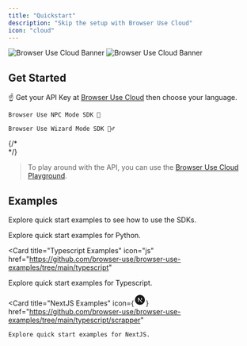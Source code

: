 ```yaml
---
title: "Quickstart"
description: "Skip the setup with Browser Use Cloud"
icon: "cloud"
---
```


<img
  className="block dark:hidden rounded-2xl"
  src="/images/cloud-banner.png"
  alt="Browser Use Cloud Banner"
/>
<img
  className="hidden dark:block rounded-2xl"
  src="/images/cloud-banner-dark.png"
  alt="Browser Use Cloud Banner"
/>

## Get Started

☝️ Get your API Key at [Browser Use Cloud](https://cloud.browser-use.com) then choose your language.

<CardGroup cols={2}>
  <Card
    title="Python SDK"
    icon="python"
    href="/cloud/v2/python-quickstart"

>

    Browser Use NPC Mode SDK 🤖

  </Card>
  <Card
    title="Node.js SDK"
    icon="node-js"
    href="/cloud/v2/node-quickstart"

>

    Browser Use Wizard Mode SDK 🧙‍♂️

  </Card>

</CardGroup>

{/* <br /> */}

> To play around with the API, you can use the [Browser Use Cloud Playground](https://cloud.browser-use.com/playground).

## Examples

Explore quick start examples to see how to use the SDKs.

<CardGroup cols={2}>
  <Card
    title="Python Examples"
    icon="python"
    href="https://github.com/browser-use/browser-use-examples/tree/main/python"
  >
    Explore quick start examples for Python.
  </Card>

<Card
  title="Typescript Examples"
  icon="js"
  href="https://github.com/browser-use/browser-use-examples/tree/main/typescript"
>
  Explore quick start examples for Typescript.
</Card>

   <Card
    title="NextJS Examples"
    icon={<svg viewBox="0 0 24 24" xmlns="http://www.w3.org/2000/svg" width="24" height="24" fill="currentColor" className="remixicon text-basis h-8 w-8 text-primary"><path d="M12 22C6.47715 22 2 17.5228 2 12C2 6.47715 6.47715 2 12 2C17.5228 2 22 6.47715 22 12C22 17.5228 17.5228 22 12 22ZM15.9999 8H14.6499V12H15.9999V8ZM9.34609 9.70937L15.405 17.5379L16.4591 16.7293L9.68281 8H8V15.9969H9.34609V9.70937Z"></path></svg>}
    href="https://github.com/browser-use/browser-use-examples/tree/main/typescript/scrapper"
  >
    Explore quick start examples for NextJS.
  </Card>
</CardGroup>
